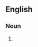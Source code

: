 {{also|middleoftheroader}}

==English==

===Noun===
{{en-noun|head=[[middle]]-of-the-[[road]]er}}

# {{alternative spelling of|middleoftheroader|lang=en}}